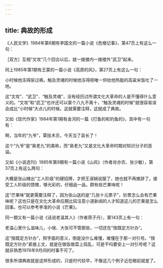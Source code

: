 ```yaml
---
---
---
```

title: 典故的形成
---




《人民文学》1984年第6期有李国文的一篇小说《危楼记事》，第47页上有这么一句：

［双方］互相“文攻”几个回合以后，就一拨楼内一拨楼外“武卫”起来。

同上1985年第1期有王蒙的一篇小说《高原的风》，第27页上有这么一句：

小时候他冻得尿过裤。触及灵魂的时候他冻得把唯一供给他热能的高粱米饭吐了一地。

这“文攻”、“武卫”、“触及灵魂”，没有经历过所谓文化大革命的人是不懂得什么意义的。“文攻”和“武卫”也许还可以蒙个八九不离十，“触及灵魂的时候”就很容易误会成比“小时候”大点儿的时候。这就需要注释，这就成了典故。

又如《现代作家》1984年第1期有金河的一篇《打鱼的和钓鱼的》，其中有一句有：

啊，当年的“九爷”，覃技术员，今天当了县长了！

这个“九爷”是“臭老九”的美称，而“臭老九”又是文化大革命时期对知识分子的恶谥。

又如《小说选刊》1985年第9期有一篇小说《山风》（作者肖亦农、张少敏），第37页上有这么两句：

大概是张山摊出“工人阶级”的硬招牌，才把王淑娴说服了，她也就不再推辞了。接受工人阶级的馈赠，够光彩的，仔细品一品，颇有些芒果味呢！

这“芒果味”就更需要注释了，因为张山送的是“几张十元票子”，钞票怎么会有芒果味呢？这也只是在文化大革命后期比较注意小道新闻的人才知道这儿的芒果是怎么回事。也可以参考李准的小说《芒果》。

同一期又有一篇小说《话说老温其人》（作者蒋子丹），第143页上有一句：

老温心里什么滋味儿，小侯、大张可不管那些，一切还在“按既定方针办”。

这“按既定方针办”，照字面的意义，倒是没什么难懂，难懂在于那一对引号。“按既定方针办”紧接上文，就是在做饭做菜上捣乱，可是干吗要安上一对引号呢？这就非熟悉1976年9月间的时事不可了。

很多所谓典故就是这样形成的，只是时代较早，不像这几个例子近在眼前就是了。